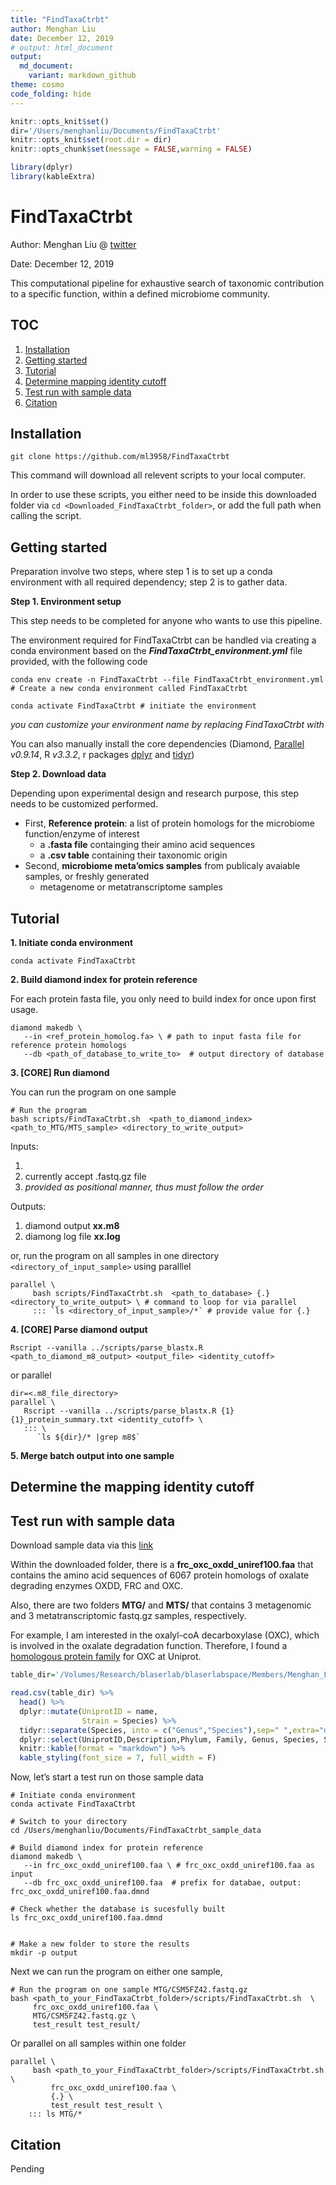 ```yaml
---
title: "FindTaxaCtrbt"
author: Menghan Liu
date: December 12, 2019
# output: html_document
output:
  md_document:
    variant: markdown_github
theme: cosmo
code_folding: hide
---
```



```r
knitr::opts_knit$set()
dir='/Users/menghanliu/Documents/FindTaxaCtrbt'
knitr::opts_knit$set(root.dir = dir)
knitr::opts_chunk$set(message = FALSE,warning = FALSE)
```

```r
library(dplyr)
library(kableExtra)
```

# FindTaxaCtrbt

Author: Menghan Liu  @ [twitter](https://twitter.com/menghan_liu) 

Date: December 12, 2019

This computational pipeline for exhaustive search of taxonomic contribution to a specific function, within a defined microbiome community.



## TOC 

1. [Installation](#installation)
2. [Getting started](#Getting-started)
3. [Tutorial](#tutorial)
4. [Determine mapping identity cutoff](#determine-the-mapping-identity-cutoff) 
5. [Test run with sample data](#Test-run-with-sample-data)
6. [Citation](#citation)


## Installation 

```
git clone https://github.com/ml3958/FindTaxaCtrbt
```
This command will download all relevent scripts to your local computer. 

In order to use these scripts, you either need to be inside this downloaded folder via `cd <Downloaded_FindTaxaCtrbt_folder>`, or add the full path when calling the script.

## Getting started  


Preparation involve two steps, where step 1 is to set up a conda environment with all required dependency; step 2 is to gather data.


**Step 1. Environment setup**

This step needs to be completed for anyone who wants to use this pipeline. 

The environment required for FindTaxaCtrbt can be handled via creating a conda environment based on the ***FindTaxaCtrbt_environment.yml*** file provided, with the following code

```
conda env create -n FindTaxaCtrbt --file FindTaxaCtrbt_environment.yml # Create a new conda environment called FindTaxaCtrbt

conda activate FindTaxaCtrbt # initiate the environment
```

*you can customize your environment name by replacing FindTaxaCtrbt with <name_of_your_choice>*


You can also manually install the core dependencies (Diamond, [Parallel](https://www.gnu.org/software/parallel/parallel_tutorial.html) *v0.9.14*, R *v3.3.2*, r packages [dplyr](https://cran.r-project.org/web/packages/dplyr/index.html) and [tidyr](https://cran.r-project.org/web/packages/tidyr/index.html))
   
   
**Step 2. Download data**

Depending upon experimental design and research purpose, this step needs to be customized performed. 

* First, **Reference protein**: a list of protein homologs for the microbiome function/enzyme of interest
   - a **.fasta file** containging their amino acid sequences
   - a **.csv table** containing their taxonomic origin 
  
* Second, **microbiome meta'omics samples** from publicaly avaiable samples, or freshly generated
   - metagenome or metatranscriptome samples
   


## Tutorial

**1. Initiate conda environment**
```
conda activate FindTaxaCtrbt 
```


**2. Build diamond index for protein reference**

For each protein fasta file, you only need to build index for once upon first usage. 

```
diamond makedb \
   --in <ref_protein_homolog.fa> \ # path to input fasta file for reference protein homologs
   --db <path_of_database_to_write_to>  # output directory of database
```   


**3. [CORE] Run diamond**

You can run the program on one sample  
```
# Run the program
bash scripts/FindTaxaCtrbt.sh  <path_to_diamond_index> <path_to_MTG/MTS_sample> <directory_to_write_output>
```

Inputs: 

1. <path_to_diamond_index>
2. <path_to_MTG/MTS_sample> currently accept .fastq.gz file
3. <directory_to_write_output> 
*provided as positional manner, thus must follow the order*

Outputs:

1. diamond output **xx.m8**
2. diamong log file **xx.log**


or, run the program on all samples in one directory `<directory_of_input_sample>` using paralllel

```
parallel \ 
     bash scripts/FindTaxaCtrbt.sh  <path_to_database> {.} <directory_to_write_output> \ # command to loop for via parallel 
     ::: `ls <directory_of_input_sample>/*` # provide value for {.}
```


**4. [CORE] Parse diamond output**

```
Rscript --vanilla ../scripts/parse_blastx.R <path_to_diamond_m8_output> <output_file> <identity_cutoff>
```

or parallel 

```
dir=<.m8_file_directory>
parallel \
   Rscript --vanilla ../scripts/parse_blastx.R {1} {1}_protein_summary.txt <identity_cutoff> \
   ::: \
      `ls ${dir}/* |grep m8$`
```

**5. Merge batch output into one sample**


## Determine the mapping identity cutoff

## Test run with sample data 

Download sample data via this [link](https://drive.google.com/drive/u/1/folders/1zh-nD4X3bhZAx9XbdMjOeJCp-jZc4XL6)

Within the downloaded folder, there is a **frc_oxc_oxdd_uniref100.faa** that contains the amino acid sequences of 6067 protein homologs of oxalate degrading enzymes OXDD, FRC and OXC. 

Also, there are two folders **MTG/** and **MTS/** that contains 3 metagenomic and 3 metatranscriptomic fastq.gz samples, respectively.

For example, I am interested in the oxalyl-coA decarboxylase (OXC), which is involved in the oxalate degradation function.
Therefore, I found a [homologous protein family](http://www.ebi.ac.uk/interpro/entry/InterPro/IPR017660/) for OXC at Uniprot.

```r
table_dir='/Volumes/Research/blaserlab/blaserlabspace/Members/Menghan_Liu/ODE/human_metagenomics/0_data/ODE_tnaA_info.csv'

read.csv(table_dir) %>%
  head() %>%
  dplyr::mutate(UniprotID = name,
                Strain = Species) %>%
  tidyr::separate(Species, into = c("Genus","Species"),sep=" ",extra="drop") %>%
  dplyr::select(UniprotID,Description,Phylum, Family, Genus, Species, Strain) %>%
  knitr::kable(format = "markdown") %>%
  kable_styling(font_size = 7, full_width = F)
```

Now, let's start a test run on those sample data

```
# Initiate conda environment
conda activate FindTaxaCtrbt 

# Switch to your directory
cd /Users/menghanliu/Documents/FindTaxaCtrbt_sample_data

# Build diamond index for protein reference 
diamond makedb \
   --in frc_oxc_oxdd_uniref100.faa \ # frc_oxc_oxdd_uniref100.faa as input
   --db frc_oxc_oxdd_uniref100.faa  # prefix for databae, output: frc_oxc_oxdd_uniref100.faa.dmnd
   
# Check whether the database is sucesfully built 
ls frc_oxc_oxdd_uniref100.faa.dmnd


# Make a new folder to store the results 
mkdir -p output

```

Next we can run the program on either one sample, 
```
# Run the program on one sample MTG/CSM5FZ42.fastq.gz
bash <path_to_your_FindTaxaCtrbt_folder>/scripts/FindTaxaCtrbt.sh  \
     frc_oxc_oxdd_uniref100.faa \
     MTG/CSM5FZ42.fastq.gz \
     test_result test_result/
```     


Or parallel on all samples within one folder


```
parallel \
     bash <path_to_your_FindTaxaCtrbt_folder>/scripts/FindTaxaCtrbt.sh  \
         frc_oxc_oxdd_uniref100.faa \
         {.} \
         test_result test_result \
    ::: ls MTG/*
```


## Citation 

Pending





